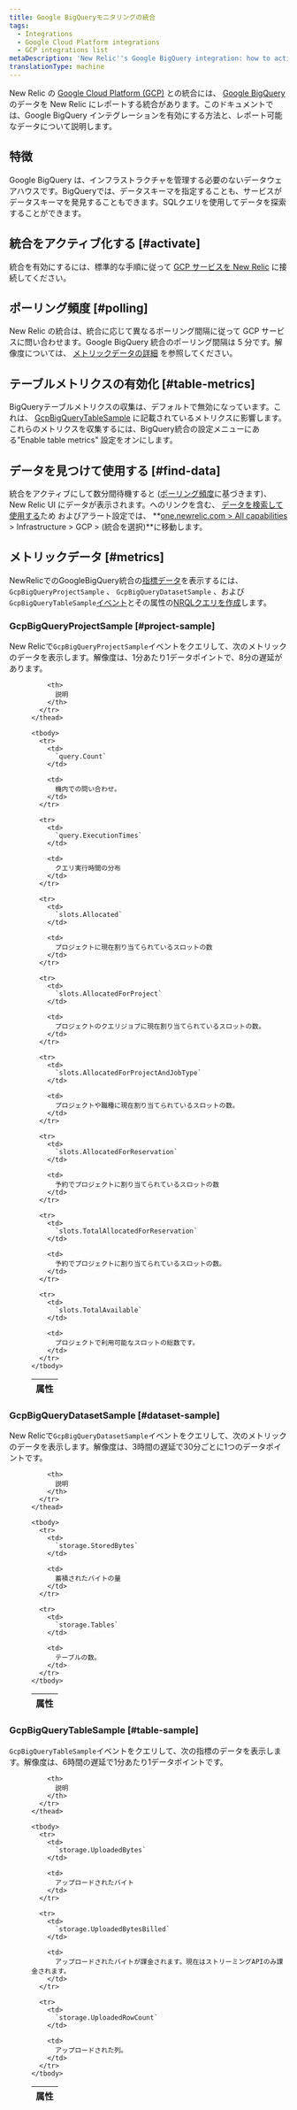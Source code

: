 ```yaml
---
title: Google BigQueryモニタリングの統合
tags:
  - Integrations
  - Google Cloud Platform integrations
  - GCP integrations list
metaDescription: 'New Relic''s Google BigQuery integration: how to activate it and what data it reports.'
translationType: machine
---
```


New Relic の [Google Cloud Platform (GCP)](https://cloud.google.com/) との統合には、 [Google BigQuery](https://cloud.google.com/bigquery/) のデータを New Relic にレポートする統合があります。このドキュメントでは、Google BigQuery インテグレーションを有効にする方法と、レポート可能なデータについて説明します。

## 特徴

Google BigQuery は、インフラストラクチャを管理する必要のないデータウェアハウスです。BigQueryでは、データスキーマを指定することも、サービスがデータスキーマを発見することもできます。SQLクエリを使用してデータを探索することができます。

## 統合をアクティブ化する [#activate]

統合を有効にするには、標準的な手順に従って [GCP サービスを New Relic](/docs/connect-google-cloud-platform-services-infrastructure) に接続してください。

## ポーリング頻度 [#polling]

New Relic の統合は、統合に応じて異なるポーリング間隔に従って GCP サービスに問い合わせます。Google BigQuery 統合のポーリング間隔は 5 分です。解像度については、 [メトリックデータの詳細](#metrics) を参照してください。

## テーブルメトリクスの有効化 [#table-metrics]

BigQueryテーブルメトリクスの収集は、デフォルトで無効になっています。これは、 [GcpBigQueryTableSample](#table-sample) に記載されているメトリクスに影響します。これらのメトリクスを収集するには、BigQuery統合の設定メニューにある"Enable table metrics" 設定をオンにします。

## データを見つけて使用する [#find-data]

統合をアクティブにして数分間待機すると ([ポーリング頻度](#polling)に基づきます)、New Relic UI にデータが表示されます。へのリンクを含む、 [データを検索して使用する](/docs/infrastructure/integrations/find-use-infrastructure-integration-data)ため <InlinePopover type="dashboards"/>およびアラート設定では、 **[one.newrelic.com > All capabilities](https://one.newrelic.com/all-capabilities) > Infrastructure > GCP > (統合を選択)**に移動します。

## メトリックデータ [#metrics]

NewRelicでのGoogleBigQuery統合の[指標データ](/docs/telemetry-data-platform/understand-data/new-relic-data-types/#metrics)を表示するには、 `GcpBigQueryProjectSample` 、 `GcpBigQueryDatasetSample` 、および`GcpBigQueryTableSample`[イベント](/docs/using-new-relic/welcome-new-relic/getting-started/glossary#event)とその属性の[NRQLクエリを作成](/docs/integrations/new-relic-integrations/getting-started/use-integration-data-new-relic-insights#nrql)します。

### GcpBigQueryProjectSample [#project-sample]

New Relicで`GcpBigQueryProjectSample`イベントをクエリして、次のメトリックのデータを表示します。解像度は、1分あたり1データポイントで、8分の遅延があります。

<dd>
  <table>
    <thead>
      <tr>
        <th style={{ width: "300px" }}>
          属性
        </th>

        <th>
          説明
        </th>
      </tr>
    </thead>

    <tbody>
      <tr>
        <td>
          `query.Count`
        </td>

        <td>
          機内での問い合わせ。
        </td>
      </tr>

      <tr>
        <td>
          `query.ExecutionTimes`
        </td>

        <td>
          クエリ実行時間の分布
        </td>
      </tr>

      <tr>
        <td>
          `slots.Allocated`
        </td>

        <td>
          プロジェクトに現在割り当てられているスロットの数
        </td>
      </tr>

      <tr>
        <td>
          `slots.AllocatedForProject`
        </td>

        <td>
          プロジェクトのクエリジョブに現在割り当てられているスロットの数。
        </td>
      </tr>

      <tr>
        <td>
          `slots.AllocatedForProjectAndJobType`
        </td>

        <td>
          プロジェクトや職種に現在割り当てられているスロットの数。
        </td>
      </tr>

      <tr>
        <td>
          `slots.AllocatedForReservation`
        </td>

        <td>
          予約でプロジェクトに割り当てられているスロットの数
        </td>
      </tr>

      <tr>
        <td>
          `slots.TotalAllocatedForReservation`
        </td>

        <td>
          予約でプロジェクトに割り当てられているスロットの数。
        </td>
      </tr>

      <tr>
        <td>
          `slots.TotalAvailable`
        </td>

        <td>
          プロジェクトで利用可能なスロットの総数です。
        </td>
      </tr>
    </tbody>
  </table>
</dd>

### GcpBigQueryDatasetSample [#dataset-sample]

New Relicで`GcpBigQueryDatasetSample`イベントをクエリして、次のメトリックのデータを表示します。解像度は、3時間の遅延で30分ごとに1つのデータポイントです。

<dd>
  <table>
    <thead>
      <tr>
        <th style={{ width: "300px" }}>
          属性
        </th>

        <th>
          説明
        </th>
      </tr>
    </thead>

    <tbody>
      <tr>
        <td>
          `storage.StoredBytes`
        </td>

        <td>
          蓄積されたバイトの量
        </td>
      </tr>

      <tr>
        <td>
          `storage.Tables`
        </td>

        <td>
          テーブルの数。
        </td>
      </tr>
    </tbody>
  </table>
</dd>

### GcpBigQueryTableSample [#table-sample]

`GcpBigQueryTableSample`イベントをクエリして、次の指標のデータを表示します。解像度は、6時間の遅延で1分あたり1データポイントです。

<dd>
  <table>
    <thead>
      <tr>
        <th style={{ width: "300px" }}>
          属性
        </th>

        <th>
          説明
        </th>
      </tr>
    </thead>

    <tbody>
      <tr>
        <td>
          `storage.UploadedBytes`
        </td>

        <td>
          アップロードされたバイト
        </td>
      </tr>

      <tr>
        <td>
          `storage.UploadedBytesBilled`
        </td>

        <td>
          アップロードされたバイトが課金されます。現在はストリーミングAPIのみ課金されます。
        </td>
      </tr>

      <tr>
        <td>
          `storage.UploadedRowCount`
        </td>

        <td>
          アップロードされた列。
        </td>
      </tr>
    </tbody>
  </table>
</dd>